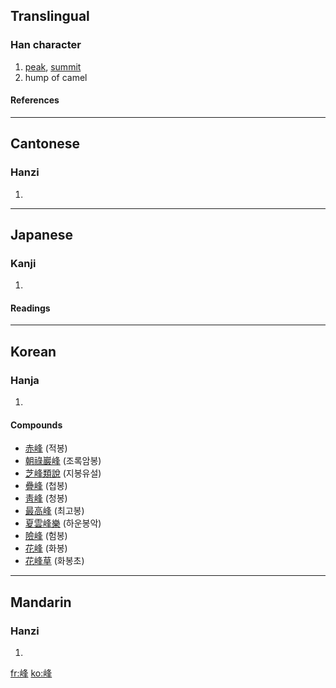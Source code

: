 {{see|峯}}

==Translingual==
===Han character===
{{Han char|rn=46|rad=山|as=07|sn=10|four=2775<sub>4</sub>|canj=山竹水十 (UHEJ)}}
# [[peak]], [[summit]]
# hump of camel
====References====
{{Han ref|kx=0311.310|dkj=08094|dj=0612.010|hdz=10775.180|uh=5CF0|ud=23792|bh=AE70|bd=44656}}
----
==Cantonese==
===Hanzi===
{{yue-hanzi|jyut=|y=fung1}}
# {{defn|Cantonese}}
----
==Japanese==
===Kanji===
{{ja-kanji|grade=c|rs=山07}}
# {{defn|Japanese}} 
====Readings====
{{ja-readings|on=[[ほう]] (hō)|kun=[[みね]] (mine)}}
----
==Korean==
===Hanja===
{{ko-hanja|hangeul=봉|rv=bong|mr=pong}}
# {{defn|Korean}}

====Compounds====
* [[赤峰]] (적봉)
* [[朝祿巖峰]] (조록암봉)
* [[芝峰類說]] (지봉유설)
* [[疊峰]] (첩봉)
* [[靑峰]] (청봉)
* [[最高峰]] (최고봉)
* [[夏雲峰樂]] (하운봉악)
* [[險峰]] (험봉)
* [[花峰]] (화봉)
* [[花峰草]] (화봉초)

----

==Mandarin==
===Hanzi===
{{cmn-hanzi|pin=[[fēng]] (feng1)|wg=feng<sup>1</sup>}}
# {{defn|Mandarin}}

[[fr:峰]]
[[ko:峰]]